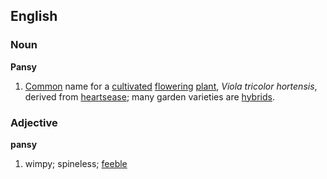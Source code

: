 ==English==
===Noun===
'''Pansy'''
{{wikipedia}}
# [[Common]] name for a [[cultivate]]d [[flower]]ing [[plant]], ''Viola tricolor hortensis'', derived from [[heartsease]]; many garden varieties are [[hybrid]]s.

===Adjective===
'''pansy'''
# wimpy; spineless; [[feeble]]